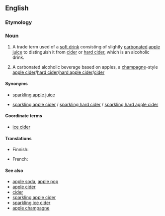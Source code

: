 ==English==

===Etymology===
{{compound|lang=en|sparkling|cider}}

===Noun===
{{en-noun}}

# {{context|US|lang=en}} A trade term used of a [[soft drink]] consisting of slightly [[carbonated]] [[apple juice]] to distinguish it from [[cider]] or [[hard cider]], which is an alcoholic drink.
# {{context|lang=en|Canada}} A carbonated alcoholic beverage based on apples, a [[champagne]]-style [[apple cider]]/[[hard cider]]/[[hard apple cider]]/[[cider]]

====Synonyms====
* {{sense|soft drink}} [[sparkling apple juice]]
* {{sense|alcoholic potable}} [[sparkling apple cider]] / [[sparkling hard cider]] / [[sparkling hard apple cider]] 

====Coordinate terms====
* {{sense|alcoholic potable}} [[ice cider]]

====Translations====
{{trans-top|soft drink}}
* Finnish: {{t|fi|hiilihapotettu omenamehu}}
{{trans-mid}}
{{trans-bottom}}
{{trans-top|alcoholic potable}}
* French: {{t|fr|cidre mousseux}}
{{trans-mid}}
{{trans-bottom}}

====See also====
* [[apple soda]], [[apple pop]]
* [[apple cider]]
* [[cider]]
* [[sparkling apple cider]]
* [[sparkling ice cider]]
* [[apple champagne]]